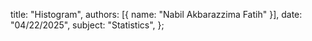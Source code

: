   title: "Histogram",
  authors: [{ name: "Nabil Akbarazzima Fatih" }],
  date: "04/22/2025",
  subject: "Statistics",
};
